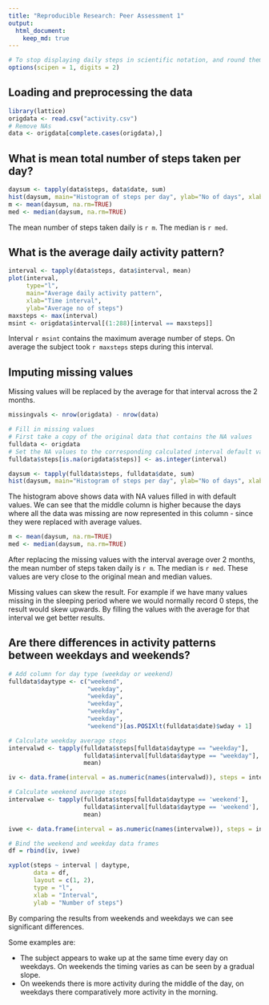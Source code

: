 ```yaml
---
title: "Reproducible Research: Peer Assessment 1"
output: 
  html_document:
    keep_md: true
---
```

```r
# To stop displaying daily steps in scientific notation, and round them to 2 decimal places
options(scipen = 1, digits = 2)
```

## Loading and preprocessing the data
```r
library(lattice)
origdata <- read.csv("activity.csv")
# Remove NAs
data <- origdata[complete.cases(origdata),]
```

## What is mean total number of steps taken per day?
```r
daysum <- tapply(data$steps, data$date, sum)
hist(daysum, main="Histogram of steps per day", ylab="No of days", xlab="Steps")
m <- mean(daysum, na.rm=TRUE)
med <- median(daysum, na.rm=TRUE)
```

The mean number of steps taken daily is `r m`. The median is `r med`.

## What is the average daily activity pattern?

```r
interval <- tapply(data$steps, data$interval, mean)
plot(interval,
     type="l",
     main="Average daily activity pattern",
     xlab="Time interval",
     ylab="Average no of steps")
maxsteps <- max(interval)
msint <- origdata$interval[(1:288)[interval == maxsteps]]
```

Interval `r msint` contains the maximum average number of steps. On average the subject took `r maxsteps` steps during this interval.

## Imputing missing values
Missing values will be replaced by the average for that interval across the 2
months.

```r
missingvals <- nrow(origdata) - nrow(data)

# Fill in missing values
# First take a copy of the original data that contains the NA values
fulldata <- origdata
# Set the NA values to the corresponding calculated interval default value.
fulldata$steps[is.na(origdata$steps)] <- as.integer(interval)

daysum <- tapply(fulldata$steps, fulldata$date, sum)
hist(daysum, main="Histogram of steps per day", ylab="No of days", xlab="Steps")
```

The histogram above shows data with NA values filled in with default values. We
can see that the middle column is higher because the days where all the data was
missing are now represented in this column - since they were replaced with
average values.

```r
m <- mean(daysum, na.rm=TRUE)
med <- median(daysum, na.rm=TRUE)
```

After replacing the missing values with the interval average over 2 months, the mean number of steps taken daily is `r m`. The median is `r med`. These values are very close to the original mean and median values.

Missing values can skew the result. For example if we have many values missing in the sleeping period where we would normally record 0 steps, the result would skew upwards. By filling the values with the average for that interval we get better results.

## Are there differences in activity patterns between weekdays and weekends?
```r
# Add column for day type (weekday or weekend)
fulldata$daytype <- c("weekend",
                      "weekday",
                      "weekday",
                      "weekday",
                      "weekday",
                      "weekday",
                      "weekend")[as.POSIXlt(fulldata$date)$wday + 1]

# Calculate weekday average steps
intervalwd <- tapply(fulldata$steps[fulldata$daytype == "weekday"],
                     fulldata$interval[fulldata$daytype == "weekday"],
                     mean)

iv <- data.frame(interval = as.numeric(names(intervalwd)), steps = intervalwd, daytype="weekday")

# Calculate weekend average steps
intervalwe <- tapply(fulldata$steps[fulldata$daytype == 'weekend'],
                     fulldata$interval[fulldata$daytype == 'weekend'],
                     mean)

ivwe <- data.frame(interval = as.numeric(names(intervalwe)), steps = intervalwe, daytype="weekend")

# Bind the weekend and weekday data frames
df = rbind(iv, ivwe)

xyplot(steps ~ interval | daytype,
       data = df,
       layout = c(1, 2),
       type = "l",
       xlab = "Interval",
       ylab = "Number of steps")

```

By comparing the results from weekends and weekdays we can see significant differences.

Some examples are:

- The subject appears to wake up at the same time every day on weekdays. On weekends the timing varies as can be seen by a gradual slope.
- On weekends there is more activity during the middle of the day, on weekdays there comparatively more activity in the morning.
